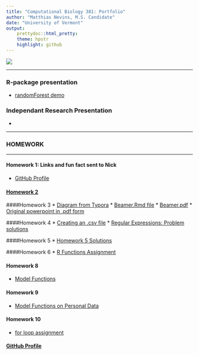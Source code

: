 ```yaml
---
title: "Computational Biology 381: Portfolio"
author: "Matthias Nevins, M.S. Candidate"
date: "University of Vermont"
output:
    prettydoc::html_pretty:
    theme: hpstr
    highlight: github
---
```

![](lakechamp1.jpg)

______
### R-package presentation 
  * [randomForest demo](randomForest_demo.html)

### Independant Research Presentation 
  * []()

______________
### HOMEWORK   
__________
#### Homework 1: Links and fun fact sent to Nick
  * [GitHub Profile](https://github.com/MtNevins)

#### [Homework 2](homework2.html) 

####Homework 3
  * [Diagram from Typora](Nevins_Diagram.html)
  * [Beamer.Rmd file](Nevins_Beamer.Rmd)
  * [Beamer.pdf](Nevins_Beamer.pdf)
  * [Original powerpoint in .pdf form](Nevins_ConservationEasementsPptx .pdf)

####Homework 4
  * [Creating an .csv file](STFdata.html)
  * [Regular Expressions: Problem solutions](RegulasExpressions_hwk4.html)

####Homework 5
  * [Homework 5 Solutions](homework5.html)

####Homework 6
  * [R Functions Assignment](Nevins_Homework6_Master.html)
  
#### Homework 8 
  * [Model Functions](Nevins_homework_8.html)
  
#### Homework 9 
  * [Model Functions on Personal Data](Nevins_Homework_9.html)

#### Homework 10 
  * [for loop assignment](Nevins_Homework_10.html)

  
#### [GitHub Profile](https://github.com/MtNevins)



